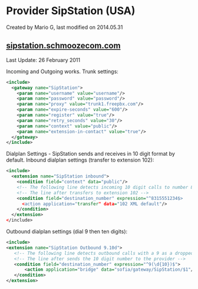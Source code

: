 
# Provider SipStation (USA) 

 Created by  Mario G, last modified on 2014.05.31

## [sipstation.schmoozecom.com](https://sipstation.schmoozecom.com)

Last Update: 26 February 2011

Incoming and Outgoing works. Trunk settings:

```xml
<include>
  <gateway name="SipStation">
    <param name="username" value="username"/>
    <param name="password" value="password"/>
    <param name="proxy" value="trunk1.freepbx.com"/>
    <param name="expire-seconds" value="600"/>
    <param name="register" value="true"/>
    <param name="retry_seconds" value="30"/>
    <param name="context" value="public"/>
    <param name="extension-in-contact" value="true"/>
  </gateway>   
</include>
```

Dialplan Settings - SipStation sends and receives in 10 digit format by default. Inbound dialplan settings (transfer to extension 102):

```xml
<include>
  <extension name="SipStation inbound">
    <condition field="context" data="public"/>
    <!-- The following line detects incoming 10 digit calls to number 8315551234 -->
    <!-- The line after transfers to extension 102 -->
    <condition field="destination_number" expression="^8315551234$>
      <action application="transfer" data="102 XML default"/>
    </condition>
  </extension>
</include>
```

Outbound dialplan settings (dial 9 then ten digits):

```xml
<include>
<extension name="SipStation Outbound 9.10d">
   <!-- The following line detects outbound calls with a 9 as a dropped prefix -->
   <!-- The line after sends the 10 digit number to the provider -->
   <condition field="destination_number" expression="^9(\d{10})$">
       <action application="bridge" data="sofia/gateway/SipStation/$1"/>
   </condition>
</extension>
```


